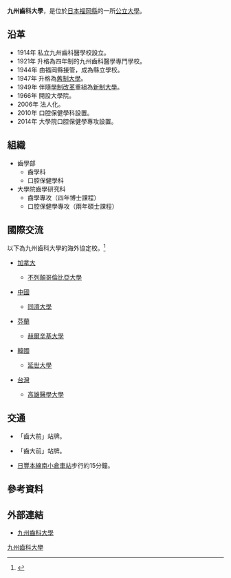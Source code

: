 {{大学 (日本) | 大学名称={{lang|ja|九州歯科大学}}
| ふりがな   = きゅうしゅうしかだいがく
| 英称       = Kyushu Dental University
| 画像       = Kyushu dental college.JPG
| 大学设置年 = 1949年
| 创立年     = 1914年
| 学校类别   = [[公立大學|公立大學]]
| 设置者     = 公立大學法人九州齒科大學
| 本部所在地 = [[福岡縣|福岡縣]][[北九州市|北九州市]][[小倉北區|小倉北區]]真鶴2-6-1
| 校园       = 真鶴校區<br/>（本館、講堂、附屬醫院）<br/>清水校區<br/>（體育館、運動場、社團大樓）
| 学部       = 齒學部
| 研究科     = 齒學研究科
| 网站       = [http://www.kyu-dent.ac.jp/ 九州齒科大學官方網站]
}}

'''九州齒科大學'''，是位於[[日本|日本]][[福岡縣|福岡縣]]的一所[[公立大學|公立大學]]。

==沿革==
*1914年 私立九州齒科醫學校設立。
*1921年 升格為四年制的九州齒科醫學專門學校。
*1944年 由福岡縣接管，成為縣立學校。
*1947年 升格為[[舊制大學|舊制大學]]。
*1949年 伴隨[[學制改革|學制改革]]重組為[[新制大學|新制大學]]。
*1966年 開設大學院。
*2006年 法人化。
*2010年 口腔保健學科設置。
*2014年 大學院口腔保健學專攻設置。

==組織==
*齒學部
**齒學科
**口腔保健學科
*大學院齒學研究科
**齒學專攻（四年博士課程）
**口腔保健學專攻（兩年碩士課程）

==國際交流==
以下為九州齒科大學的海外協定校。<ref>{{Cite web|publisher=九州齒科大學網站|url=http://www.kyu-dent.ac.jp/international/agreement|title=海外協定大学|accessdate=2016-04-08|archive-date=2016-03-11|archive-url=https://web.archive.org/web/20160311114029/http://www.kyu-dent.ac.jp/international/agreement|dead-url=no}}</ref>
*{{flagicon|Canada}}[[加拿大|加拿大]]
**[[不列顛哥倫比亞大學|不列顛哥倫比亞大學]]
*{{flagicon|China}}[[中國|中國]]
**[[同濟大學|同濟大學]]
*{{flagicon|Finland}}[[芬蘭|芬蘭]]
**[[赫爾辛基大學|赫爾辛基大學]]
*{{flagicon|South Korea}}[[韓國|韓國]]
**[[延世大學|延世大學]]
*{{flagicon|Taiwan}}[[台灣|台灣]]
**[[高雄醫學大學|高雄醫學大學]]

==交通==
*{{tsl|ja|西鉄バス北九州|西鐵巴士北九州}}「齒大前」站牌。
*{{tsl|ja|西鉄高速バス|西鐵高速巴士}}「齒大前」站牌。
*[[日豐本線|日豐本線]][[南小倉車站|南小倉車站]]步行約15分鐘。

==參考資料==
{{reflist}}

==外部連結==
*{{ja}}[http://www.kyu-dent.ac.jp/ 九州齒科大學]{{Wayback|url=http://www.kyu-dent.ac.jp/ |date=20160415190130 }}

{{日本公立大學}}

[[Category:九州齒科大學|]]